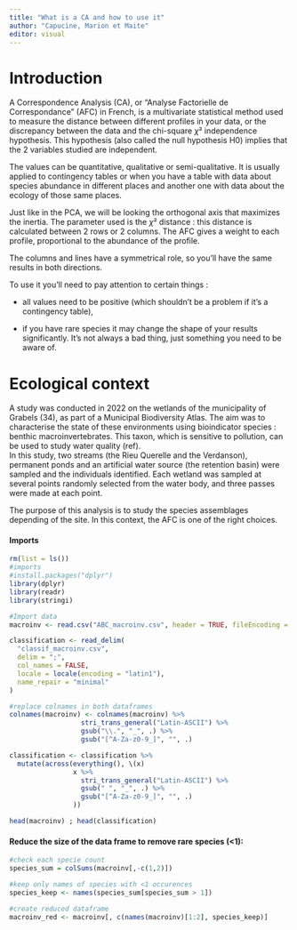 ```yaml
---
title: "What is a CA and how to use it"
author: "Capucine, Marion et Maite"
editor: visual
---
```


# Introduction

A Correspondence Analysis (CA), or "Analyse Factorielle de Correspondance" (AFC) in French, is a multivariate statistical method used to measure the distance between different profiles in your data, or the discrepancy between the data and the chi-square $\chi²$ independence hypothesis. This hypothesis (also called the null hypothesis H0) implies that the 2 variables studied are independent.    

The values can be quantitative, qualitative or semi-qualitative.
It is usually applied to contingency tables or when you have a table with data about species abundance in different places and another one with data about the ecology of those same places.

Just like in the PCA, we will be looking the orthogonal axis that maximizes the inertia. The parameter used is the $\chi²$ distance : this distance is calculated between 2 rows or 2 columns. The AFC gives a weight to each profile, proportional to the abundance of the profile.

The columns and lines have a symmetrical role, so you'll have the same results in both directions.

To use it you'll need to pay attention to certain things :

-    all values need to be positive (which shouldn't be a problem if it's a contingency table),

-   if you have rare species it may change the shape of your results significantly. It's not always a bad thing, just something you need to be aware of.


# Ecological context


A study was conducted in 2022 on the wetlands of the municipality of Grabels (34), as part of a Municipal Biodiversity Atlas. The aim was to characterise the state of these environments using bioindicator species : benthic macroinvertebrates. This taxon, which is sensitive to pollution, can be used to study water quality (ref).\
In this study, two streams (the Rieu Querelle and the Verdanson), permanent ponds and an artificial water source (the retention basin) were sampled and the individuals identified. Each wetland was sampled at several points randomly selected from the water body, and three passes were made at each point.

The purpose of this analysis is to study the species assemblages depending of the site. In this context, the AFC is one of the right choices.

#### Imports

```r
rm(list = ls())
#imports
#install.packages("dplyr")
library(dplyr)
library(readr)
library(stringi)

#Import data
macroinv <- read.csv("ABC_macroinv.csv", header = TRUE, fileEncoding = "latin1", sep = ";")

classification <- read_delim(
  "classif_macroinv.csv",
  delim = ";",
  col_names = FALSE,              
  locale = locale(encoding = "latin1"),
  name_repair = "minimal"
)

#replace colnames in both dataframes
colnames(macroinv) <- colnames(macroinv) %>%
                  stri_trans_general("Latin-ASCII") %>% 
                  gsub("\\.", "_", .) %>%
                  gsub("[^A-Za-z0-9_]", "", .)

classification <- classification %>%
  mutate(across(everything(), \(x)
                x %>%
                  stri_trans_general("Latin-ASCII") %>% 
                  gsub(" ", "_", .) %>%
                  gsub("[^A-Za-z0-9_]", "", .)
                ))

head(macroinv) ; head(classification)
```

#### Reduce the size of the data frame to remove rare species (\<1):

```r
#check each specie count
species_sum = colSums(macroinv[,-c(1,2)])

#keep only names of species with <1 occurences
species_keep <- names(species_sum[species_sum > 1])

#create reduced dataframe
macroinv_red <- macroinv[, c(names(macroinv)[1:2], species_keep)]
```

